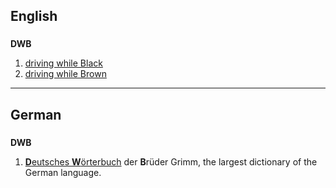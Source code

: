 ==English==

==={{initialism}}===
'''DWB'''

# [[driving while Black]]
# [[driving while Brown]]

----

==German==
{{wikipedia|lang=de}}

==={{initialism}}===
'''DWB'''

# [[Deutsches Wörterbuch|'''D'''eutsches '''W'''örterbuch]] der '''B'''rüder Grimm, the largest dictionary of the German language.